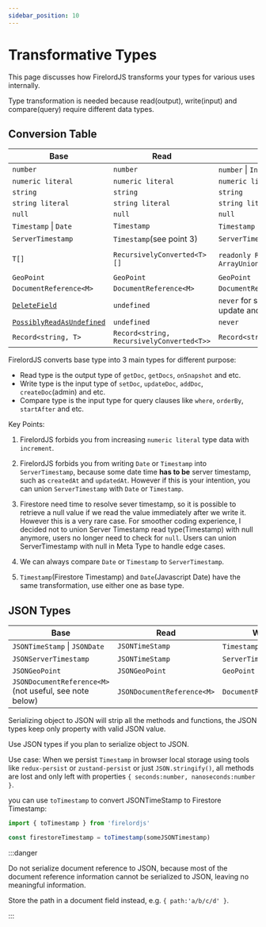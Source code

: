 ```yaml
---
sidebar_position: 10
---
```


# Transformative Types

This page discusses how FirelordJS transforms your types for various uses internally.

Type transformation is needed because read(output), write(input) and compare(query) require different data types.

## Conversion Table

| Base                                                             | Read                                      | Write                                                                                 | Compare                                   |
| ---------------------------------------------------------------- | ----------------------------------------- | ------------------------------------------------------------------------------------- | ----------------------------------------- |
| `number`                                                         | `number`                                  | `number` \| `Increment`                                                               | `number`                                  |
| `numeric literal`                                                | `numeric literal`                         | `numeric literal`                                                                     | `numeric literal`                         |
| `string`                                                         | `string`                                  | `string`                                                                              | `string`                                  |
| `string literal`                                                 | `string literal`                          | `string literal`                                                                      | `string literal`                          |
| `null`                                                           | `null`                                    | `null`                                                                                | `null`                                    |
| `Timestamp` \| `Date`                                            | `Timestamp`                               | `Timestamp` \| `Date`                                                                 | `Timestamp` \| `Date`                     |
| `ServerTimestamp`                                                | `Timestamp`(see point 3)                  | `ServerTimestamp`                                                                     | `Timestamp` \| `Date`                     |
| `T[]`                                                            | `RecursivelyConverted<T>[]`               | `readonly RecursivelyConverted<T>[]` \| `ArrayUnionOrRemove<RecursivelyConverted<T>>` | `readonly RecursivelyConverted<T>[]`      |
| `GeoPoint`                                                       | `GeoPoint`                                | `GeoPoint`                                                                            | `GeoPoint`                                |
| `DocumentReference<M>`                                           | `DocumentReference<M>`                    | `DocumentReference<M>`                                                                | `DocumentReference<M>`                    |
| [`DeleteField`](./guides/delete_field)                           | `undefined`                               | `never` for set, add and create. `DeleteField` for update and set merge               | `never`                                   |
| [`PossiblyReadAsUndefined`](./guides/possibly_read_as_undefined) | `undefined`                               | `never`                                                                               | `never`                                   |
| `Record<string, T>`                                              | `Record<string, RecursivelyConverted<T>>` | `Record<string, RecursivelyConverted<T>>`                                             | `Record<string, RecursivelyConverted<T>>` |

FirelordJS converts base type into 3 main types for different purpose:

- Read type is the output type of `getDoc`, `getDocs`, `onSnapshot` and etc.
- Write type is the input type of `setDoc`, `updateDoc`, `addDoc`, `createDoc`(admin) and etc.
- Compare type is the input type for query clauses like `where`, `orderBy`, `startAfter` and etc.

Key Points:

1. FirelordJS forbids you from increasing `numeric literal` type data with `increment`.

2. FirelordJS forbids you from writing `Date` or `Timestamp` into `ServerTimestamp`, because some date time **has to be** server timestamp, such as `createdAt` and `updatedAt`. However if this is your intention, you can union `ServerTimestamp` with `Date` or `Timestamp`.

3. Firestore need time to resolve sever timestamp, so it is possible to retrieve a null value if we read the value immediately after we write it. However this is a very rare case. For smoother coding experience, I decided not to union Server Timestamp read type(Timestamp) with null anymore, users no longer need to check for `null`. Users can union ServerTimestamp with null in Meta Type to handle edge cases.

4. We can always compare `Date` or `Timestamp` to `ServerTimestamp`.

5. `Timestamp`(Firestore Timestamp) and `Date`(Javascript Date) have the same transformation, use either one as base type.

## JSON Types

| Base                                                   | Read                       | Write                  | Compare                |
| ------------------------------------------------------ | -------------------------- | ---------------------- | ---------------------- |
| `JSONTimeStamp` \| `JSONDate`                          | `JSONTimeStamp`            | `Timestamp` \| `Date`  | `Timestamp` \| `Date`  |
| `JSONServerTimestamp`                                  | `JSONTimeStamp`            | `ServerTimestamp`      | `Timestamp` \| `Date`  |
| `JSONGeoPoint`                                         | `JSONGeoPoint`             | `GeoPoint`             | `GeoPoint`             |
| `JSONDocumentReference<M>`(not useful, see note below) | `JSONDocumentReference<M>` | `DocumentReference<M>` | `DocumentReference<M>` |

Serializing object to JSON will strip all the methods and functions, the JSON types keep only property with valid JSON value.

Use JSON types if you plan to serialize object to JSON.

Use case: When we persist `Timestamp` in browser local storage using tools like `redux-persist` or `zustand-persist` or just `JSON.stringify()`, all methods are lost and only left with properties `{ seconds:number, nanoseconds:number }`.

you can use `toTimestamp` to convert JSONTimeStamp to Firestore Timestamp:

```ts
import { toTimestamp } from 'firelordjs'

const firestoreTimestamp = toTimestamp(someJSONTimestamp)
```

:::danger

Do not serialize document reference to JSON, because most of the document reference information cannot be serialized to JSON, leaving no meaningful information.

Store the path in a document field instead, e.g. `{ path:'a/b/c/d' }`.

:::
